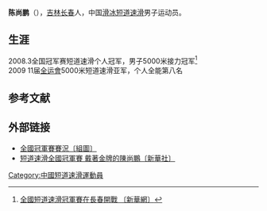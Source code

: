 '''陈尚鹏'''（{{bd|？||||catIdx=C陈}}），[[吉林|吉林]][[长春|长春]]人，中国[[滑冰|滑冰]][[短道速滑|短道速滑]]男子运动员。

== 生涯 ==
2008.3全国冠军赛短道速滑个人冠军，男子5000米接力冠军<ref>[http://news.xinhuanet.com/sports/2008-03/28/content_7877121.htm 全國短道速滑冠軍賽在長春開戰 〔新華網〕]{{dead link|date=2018年5月 |bot=InternetArchiveBot |fix-attempted=yes }}</ref><br />
2009  11届[[全运會|全运會]]5000米短道速滑亚军，个人全能第八名

==参考文献==
<div class="references-small">
<references></references>
</div>

==外部链接==
* [http://news.xinhuanet.com/sports/2008-03/28/content_7876819.htm 全國冠軍賽賽況〔組圖〕 ]{{dead link|date=2018年5月 |bot=InternetArchiveBot |fix-attempted=yes }}
* [http://news.sina.com/405-000-105-106/2008-03-28/0515787542.html 短道速滑全國冠軍賽 戴著金牌的陳尚鵬〔新華社〕]
{{China-sport-bio-stub}}
[[Category:中國短道速滑運動員|Category:中國短道速滑運動員]]